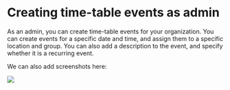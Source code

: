 # Creating time-table events as admin

As an admin, you can create time-table events for your organization. You can create events for a specific date and time, and assign them to a specific location and group. You can also add a description to the event, and specify whether it is a recurring event.

We can also add screenshots here:

<img
	src="public/assets/ss-test.png"
	width={200}
/>
